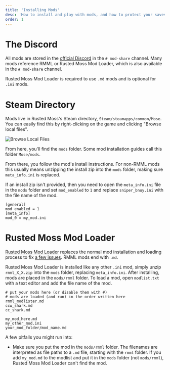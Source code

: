 ```yaml
---
title: 'Installing Mods'
desc: 'How to install and play with mods, and how to protect your saves'
order: 1
---
```


# The Discord

All mods are stored in the [official Discord](https://www.rustedmossgame.com) in the `# mod-share` channel. Many mods reference RMML or Rusted Moss Mod Loader, which is also available in the `# mod-share` channel.

Rusted Moss Mod Loader is required to use `.md` mods and is optional for `.ini` mods.

# Steam Directory

Mods live in Rusted Moss's Steam directory, `Steam/steamapps/common/Mose`. You can easily find this by right-clicking on the game and clicking "Browse local files".

![Browse Local Files](/docs/browseLocalFiles.png)

From here, you'll find the `mods` folder. Some mod installation guides call this folder `Mose/mods`.

From there, you follow the mod's install instructions. For non-RMML mods this usually means unzipping the install zip into the `mods` folder, making sure `meta_info.ini` is replaced.

If an install zip isn't provided, then you need to open the `meta_info.ini` file in the `mods` folder and set `mod_enabled` to `1` and replace `sniper_bnuy.ini` with the file name of the mod.

```mini
[general]
mod_enabled = 1
[meta_info]
mod_0 = my_mod.ini
```

# Rusted Moss Mod Loader

[Rusted Moss Mod Loader](/rm-docs/modding/rmml) replaces the normal mod installation and loading process to fix [a few issues](/rm-docs/modding/rmml#why). RMML mods end with `.md`.

Rusted Moss Mod Loader is installed like any other `.ini` mod, simply unzip `rmml_X_X.zip` into the `mods` folder, replacing `meta_info.ini`. After installing, mods are placed in the `mods/rmml` folder. To load a mod, open `modlist.txt` with a text editor and add the file name of the mod.

```
# put your mods here (or disable them with #)
# mods are loaded (and run) in the order written here
rmml_modlister.md
ccw_shark.md
cc_shark.md

my_mod_here.md
my_other_mod.ini
your_mod_folder/mod_name.md
```

A few pitfalls you might run into:

- Make sure you put the mod in the `mods/rmml` folder. The filenames are interpreted as file paths to a `.md` file, starting with the `rmml` folder. If you add `my_mod.md` to the modlist and put it in the `mods` folder (not `mods/rmml`), Rusted Moss Mod Loader can't find the mod.
